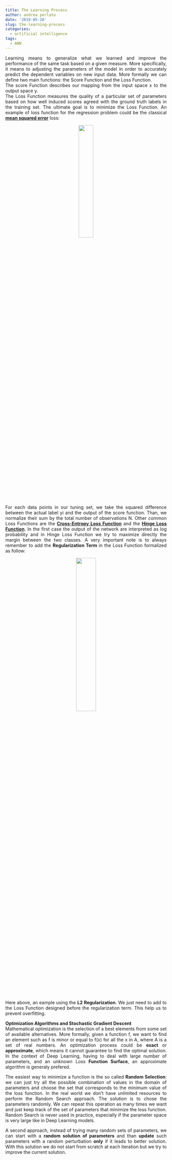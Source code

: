 ```yaml
---
title: The Learning Process
author: andrea perlato
date: '2019-05-20'
slug: the-learning-process
categories:
  - artificial intelligence
tags:
  - ANN
---
```


<style>
body {
text-align: justify}
</style>

Learning means to generalize what we learned and improve the performance of the same task based on a given measure. More specifically, it means to adjusting the parameters of the model in order to accurately predict the dependent variables on new input data. More formally we can define two main functions: the Score Function and the Loss Function. </br>
The score Function describes our mapping from the input space x to the output space y. </br>
The Loss Function measures the quality of a particular set of parameters based on how well induced scores agreed with the ground truth labels in the training set. The ultimate goal is to minimize the Loss Function. An example of loss function for the regression problem could be the classical [**mean squared error**](https://en.wikipedia.org/wiki/Mean_squared_error) loss:

<center>
![](/img/lossfunction.png){width=30%}
</center>

For each data points in our tuning set, we take the squared difference between the actual label yi and the output of the score function. Than, we normalize their sum by the total number of observations N. 
Other common Loss Functions are the [**Cross-Entropy Loss Function**](https://en.wikipedia.org/wiki/Cross_entropy) and the [**Hinge Loss Function**](https://en.wikipedia.org/wiki/Hinge_loss). 
In the first case the output of the network are interpreted as log probability and in Hinge Loss Function we try to maximize directly the margin between the two classes. A very important note is to always remember to add the **Regularization Term** in the Loss Function formalized as follow:

<center>
![](/img/regularizationai.png){width=35%}
</center>

Here above, an eample using the **L2 Regularization**. We just need to add to the Loss Function designed before the regularization term. This help us to prevent overfitting.

**Optimization Algorithms and Stochastic Gradient Descent** </br>
Mathematical optimization is the selection of a best elements from some set of available alternatives. More formally, given a function f, we want to find an element such as f is minor or equal to f(x) for all the x in A, where A is a set of real numbers. An optimization process could be **exact** or **approximate**, which means it cannot guarantee to find the optimal solution. In the context of Deep Learning, having to deal with large number of parameters, and an unknown Loss **Function Surface**, an approximate algorithm is generaly prefered. </br>

The easiest way to minimize a function is the so called **Random Selection**: we can just try all the possible combination of values in the domain of parameters and choose the set that corresponds to the minimum value of the loss function. In the real world we don't have unlimited resources to perform the Random Search approach. The solution is to chose the parameters randomly. We can repeat this operation as many times we want and just keep track of the set of parameters that minimize the loss function. Random Search is never used in practice, especially if the parameter space is very large like in Deep Learning models. </br>

A second approach, instead of trying many random sets of parameters, we can start with a **random solution of parameters** and than **update** such parameters with a random perturbation **only** if it leads to better solution. With this solution we do not start from scratch at each iteration but we try to improve the current solution.






















